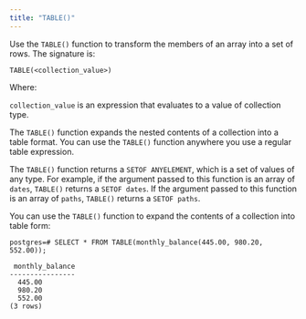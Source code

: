 ```yaml
---
title: "TABLE()"
---
```


<div id="table" class="registered_link"></div>

Use the `TABLE()` function to transform the members of an array into a set of rows. The signature is:

```text
TABLE(<collection_value>)
```

Where:

`collection_value` is an expression that evaluates to a value of collection type.

The `TABLE()` function expands the nested contents of a collection into a table format. You can use the `TABLE()` function anywhere you use a regular table expression.

The `TABLE()` function returns a `SETOF ANYELEMENT`, which is a set of values of any type. For example, if the argument passed to this function is an array of `dates`, `TABLE()` returns a `SETOF dates`. If the argument passed to this function is an array of `paths`, `TABLE()` returns a `SETOF paths`.

You can use the `TABLE()` function to expand the contents of a collection into table form:

```text
postgres=# SELECT * FROM TABLE(monthly_balance(445.00, 980.20, 552.00));

 monthly_balance
----------------
  445.00
  980.20
  552.00
(3 rows)
```
